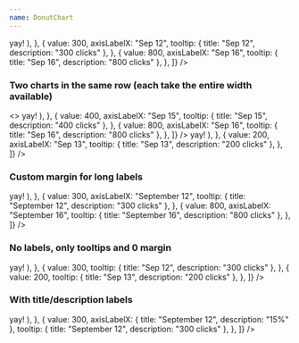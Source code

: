 ```yaml
---
name: DonutChart
---
```


<Playground>
  <Box width="40%">
    <DonutChart
      points={[
        {
          value: 567,
          axisLabelX: "Sep 11",
          tooltip: (
            <Text variant='sm' p={0.5}>
              yay!
            </Text>
          ),
        },
        {
          value: 300,
          axisLabelX: "Sep 12",
          tooltip: { title: "Sep 12", description: "300 clicks" },
        },
        {
          value: 800,
          axisLabelX: "Sep 16",
          tooltip: { title: "Sep 16", description: "800 clicks" },
        },
      ]}
    />
  </Box>
</Playground>

### Two charts in the same row (each take the entire width available)

<Playground>
  <>
    <Box width="50%" display="inline-block" p="3">
      <DonutChart
        points={[
          {
            value: 567,
            axisLabelX: "Sep 11",
            tooltip: (
            	<Text variant='sm' p={0.5}>
                yay!
              </Text>
            ),
          },
          {
            value: 400,
            axisLabelX: "Sep 15",
            tooltip: { title: "Sep 15", description: "400 clicks" },
          },
          {
            value: 800,
            axisLabelX: "Sep 16",
            tooltip: { title: "Sep 16", description: "800 clicks" },
          },
        ]}
      />
    </Box>
    <Box width="50%" display="inline-block" p="3">
      <DonutChart
        points={[
          {
            value: 423,
            axisLabelX: "Sep 10",
            tooltip: { title: "Sep 10", description: "423 clicks" },
          },
          {
            value: 567,
            axisLabelX: "Sep 11",
            tooltip: (
            	<Text variant='sm' p={0.5}>
                yay!
              </Text>
            ),
          },
          {
            value: 200,
            axisLabelX: "Sep 13",
            tooltip: { title: "Sep 13", description: "200 clicks" },
          },
        ]}
      />
    </Box>
  </>
</Playground>

### Custom margin for long labels

<Playground>
  <Box width="50%">
    <DonutChart
      margin={50}
      points={[
        {
          value: 423,
          axisLabelX: "September 10",
          tooltip: { title: "September 10", description: "423 clicks" },
        },
        {
          value: 567,
          axisLabelX: "September 11",
          tooltip: (
            <Text variant='sm' p={0.5}>
              yay!
            </Text>
          ),
        },
        {
          value: 300,
          axisLabelX: "September 12",
          tooltip: { title: "September 12", description: "300 clicks" },
        },
        {
          value: 800,
          axisLabelX: "September 16",
          tooltip: { title: "September 16", description: "800 clicks" },
        },
      ]}
    />
  </Box>
</Playground>

### No labels, only tooltips and 0 margin

<Playground>
  <Box width="30%" my={2}>
    <DonutChart
      margin={0}
      points={[
        {
          value: 423,
          tooltip: { title: "Sep 10", description: "423 clicks" },
        },
        {
          value: 567,
          tooltip: (
            <Text variant='sm' p={0.5}>
              yay!
            </Text>
          ),
        },
        {
          value: 300,
          tooltip: { title: "Sep 12", description: "300 clicks" },
        },
        {
          value: 200,
          tooltip: { title: "Sep 13", description: "200 clicks" },
        },
      ]}
    />
  </Box>
</Playground>

### With title/description labels

<Playground>
  <Box width="50%">
    <DonutChart
      margin={50}
      points={[
        {
          value: 423,
          axisLabelX: { title: "September 10", description: "10%" },
          tooltip: { title: "September 10", description: "423 clicks" },
        },
        {
          value: 567,
          axisLabelX: { title: "September 11", description: "20%" },
          tooltip: (
            <Text variant='sm' p={0.5}>
              yay!
            </Text>
          ),
        },
        {
          value: 300,
          axisLabelX: { title: "September 12", description: "15%" },
          tooltip: { title: "September 12", description: "300 clicks" },
        },
      ]}
    />
  </Box>
</Playground>
